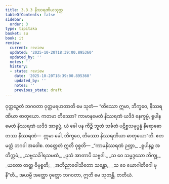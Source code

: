 ```yaml
---
title: 3.3.3 နိဿရဏိယသုတ္တ
tableOfContents: false
sidebar:
  order: 3
type: tipitaka
basket: su
book: it
review:
  current: review
  updated: '2025-10-20T18:39:00.895360'
  updated_by: ''
  notes: ''
  history:
  - state: review
    date: '2025-10-20T18:39:00.895360'
    updated_by: ''
    notes: ''
    previous_state: draft
---
```



<DynamicBreadcrumb />


<ReviewStatus review={frontmatter.review} showDetails={true} />

<HypothesisAnnotation frontmatter={frontmatter} />

<Division number="72" book="it" e="ch" v="18" p="237">

<Paragraph number="465" book="it">
ဝုတ္တဉှေတံ ဘဂဝတာ ဝုတ္တမရဟတာတိ မေ သုတံ—
</Paragraph>

<Paragraph number="466" book="it">
“တိဿော ဣမာ, ဘိက္ခဝေ, နိဿရဏိယာ ဓာတုယော. ကတမာ တိဿော? ကာမာနမေတံ နိဿရဏံ ယဒိဒံ နေက္ခမ္မံ, ရူပါနမေတံ နိဿရဏံ ယဒိဒံ အာရုပ္ပံ, ယံ ခေါ ပန ကိဉ္စိ ဘူတံ သင်္ခတံ ပဋိစ္စသမုပ္ပန္နံ နိရောဓော တဿ နိဿရဏံ—  ဣမာ ခေါ, ဘိက္ခဝေ, တိဿော နိဿရဏိယာ ဓာတုယော”တိ. ဧတမတ္ထံ ဘဂဝါ အဝေါစ. တတ္ထေတံ ဣတိ ဝုစ္စတိ—
</Paragraph>

<Paragraph number="467" type="verses" book="it">
_“ကာမနိဿရဏံ ဉတွာ,_  
_ရူပါနဉ္စ အတိက္ကမံ;_  
_သဗ္ဗသင်္ခါရသမထံ,_  
_ဖုသံ အာတာပိ သဗ္ဗဒါ._  

</Paragraph>

<Paragraph number="468" type="verses" book="it">
_သ ဝေ သမ္မဒ္ဒသော ဘိက္ခု,_  
_ယတော တတ္ထ ဝိမုစ္စတိ;_  
_အဘိညာဝေါသိတော သန္တော,_  
_သ ဝေ ယောဂါတိဂေါ မုနီ”တိ._  

</Paragraph>

<Paragraph number="469" book="it">
အယမ္ပိ အတ္ထော ဝုတ္တော ဘဂဝတာ, ဣတိ မေ သုတန္တိ.

</Paragraph>
</Division>

<Paragraph number="470" type="center" book="it">
တတိယံ.
</Paragraph>